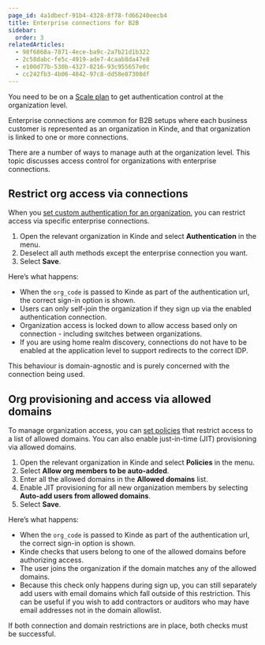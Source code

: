 ```yaml
---
page_id: 4a1dbecf-91b4-4328-8f78-fd66240eecb4
title: Enterprise connections for B2B
sidebar:
  order: 3
relatedArticles:
  - 98f6868a-7871-4ece-ba9c-2a7b21d1b322
  - 2c58dabc-fe5c-4919-ade7-4caab8da47e8
  - e100d77b-530b-4327-8216-93c955657e0c
  - cc242fb3-4b06-4842-97c8-dd58e87308df
---
```


<Aside type="upgrade">

You need to be on a [Scale plan](https://kinde.com/pricing/) to get authentication control at the organization level.

</Aside>

Enterprise connections are common for B2B setups where each business customer is represented as an organization in Kinde, and that organization is linked to one or more connections. 

There are a number of ways to manage auth at the organization level. This topic discusses access control for organizations with enterprise connections.

</aside>

## Restrict org access via connections

When you [set custom authentication for an organization](/authenticate/manage-authentication/organization-auth-experience/), you can restrict access via specific enterprise connections.

1. Open the relevant organization in Kinde and select **Authentication** in the menu. 
2. Deselect all auth methods except the enterprise connection you want.
3. Select **Save**.

Here’s what happens:

- When the `org_code` is passed to Kinde as part of the authentication url, the correct sign-in option is shown.
- Users can only self-join the organization if they sign up via the enabled authentication connection.
- Organization access is locked down to allow access based only on connection  - including switches between organizations.
- If you are using home realm discovery, connections do not have to be enabled at the application level to support redirects to the correct IDP.

This behaviour is domain-agnostic and is purely concerned with the connection being used.

## Org provisioning and access via allowed domains

To manage organization access, you can [set policies](/build/organizations/organization-access-policies/) that restrict access to a list of allowed domains. You can also enable just-in-time (JIT) provisioning via allowed domains.

1. Open the relevant organization in Kinde and select **Policies** in the menu. 
2. Select **Allow org members to be auto-added**. 
3. Enter all the allowed domains in the **Allowed domains** list.
4. Enable JIT provisioning for all new organization members by selecting **Auto-add users from allowed domains**. 
5. Select **Save**.

Here’s what happens:

- When the `org_code` is passed to Kinde as part of the authentication url, the correct sign-in option is shown.
- Kinde checks that users belong to one of the allowed domains before authorizing access.
- The user joins the organization if the domain matches any of the allowed domains.
- Because this check only happens during sign up, you can still separately add users with email domains which fall outside of this restriction. This can be useful if you wish to add contractors or auditors who may have email addresses not in the domain allowlist.

<Aside>

If both connection and domain restrictions are in place, both checks must be successful.

</Aside>
